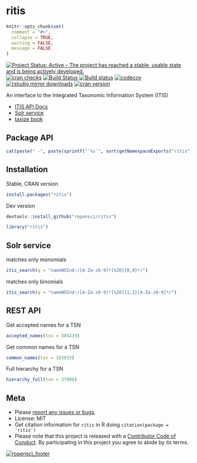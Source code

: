 ritis
=====

```r
knitr::opts_chunk$set(
  comment = "#>",
  collapse = TRUE,
  warning = FALSE,
  message = FALSE
)
```

[![Project Status: Active – The project has reached a stable, usable state and is being actively developed.](http://www.repostatus.org/badges/latest/active.svg)](http://www.repostatus.org/#active)
[![cran checks](https://cranchecks.info/badges/worst/ritis)](https://cranchecks.info/pkgs/ritis)
[![Build Status](https://travis-ci.org/ropensci/ritis.svg?branch=master)](https://travis-ci.org/ropensci/ritis)
[![Build status](https://ci.appveyor.com/api/projects/status/pvrc9muevha00fie/branch/master?svg=true)](https://ci.appveyor.com/project/sckott/ritis/branch/master)
[![codecov](https://codecov.io/gh/ropensci/ritis/branch/master/graph/badge.svg)](https://codecov.io/gh/ropensci/ritis)
[![rstudio mirror downloads](http://cranlogs.r-pkg.org/badges/ritis)](https://github.com/metacran/cranlogs.app)
[![cran version](http://www.r-pkg.org/badges/version/ritis)](https://cran.r-project.org/package=ritis)

An interface to the Integrated Taxonomic Information System (ITIS)

* [ITIS API Docs](https://www.itis.gov/ws_description.html)
* [Solr service](https://www.itis.gov/solr_documentation.html)
* [taxize book](https://ropensci.github.io/taxize-book/)

## Package API

```r
cat(paste(" -", paste(sprintf("`%s`", sort(getNamespaceExports("ritis"))), collapse = "\n - ")))
```


## Installation

Stable, CRAN version

```r
install.packages("ritis")
```

Dev version

```r
devtools::install_github("ropensci/ritis")
```

```r
library("ritis")
```

## Solr service

matches only monomials

```r
itis_search(q = "nameWOInd:/[A-Za-z0-9]*[%20]{0,0}*/")
```

matches only binomials

```r
itis_search(q = "nameWOInd:/[A-Za-z0-9]*[%20]{1,1}[A-Za-z0-9]*/")
```

## REST API

Get accepted names for a TSN

```r
accepted_names(tsn = 504239)
```

Get common names for a TSN

```r
common_names(tsn = 183833)
```

Full hierarchy for a TSN

```r
hierarchy_full(tsn = 37906)
```

## Meta

* Please [report any issues or bugs](https://github.com/ropensci/ritis/issues).
* License: MIT
* Get citation information for `ritis` in R doing `citation(package = 'ritis')`
* Please note that this project is released with a [Contributor Code of Conduct](CODE_OF_CONDUCT.md). By participating in this project you agree to abide by its terms.

[![ropensci_footer](http://ropensci.org/public_images/github_footer.png)](http://ropensci.org)
